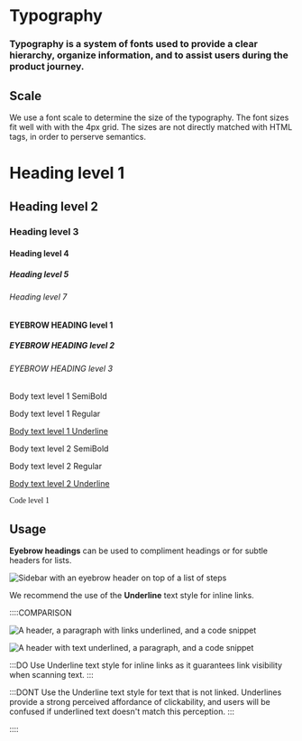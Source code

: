 # Typography

### Typography is a system of fonts used to provide a clear hierarchy, organize information, and to assist users during the product journey.

## Scale

<div class="u-grid u-gap-24 u-margin-block-start-24">
  We use a font scale to determine the size of the typography. The font sizes
  fit well with with the 4px grid. The sizes are not directly matched with HTML
  tags, in order to perserve semantics.
  <Showcase align="start">
    <div class="u-flex u-flex-vertical u-cross-start u-gap-24">
      <h1 class="heading-level-1">Heading level 1</h1>
      <h2 class="heading-level-2">Heading level 2</h2>
      <h3 class="heading-level-3">Heading level 3</h3>
      <h4 class="heading-level-4">Heading level 4</h4>
      <h5 class="heading-level-5">Heading level 5</h5>
      <h6 class="heading-level-7">Heading level 7</h6>
    </div>
  </Showcase>
  <Showcase align="start">
    <div class="u-grid u-gap-24">
      <h4 class="eyebrow-heading-1">EYEBROW HEADING level 1</h4>
      <h5 class="eyebrow-heading-2">EYEBROW HEADING level 2</h5>
      <h6 class="eyebrow-heading-3">EYEBROW HEADING level 3</h6>
    </div>
  </Showcase>
  <Showcase align="start">
    <div class="u-grid u-gap-24">
      <p class="u-bold">Body text level 1 SemiBold</p>
      <p>Body text level 1 Regular</p>
      <p style="text-decoration: underline">Body text level 1 Underline</p>
      <p class="u-bold">Body text level 2 SemiBold</p>
      <p>Body text level 2 Regular</p>
      <p style="text-decoration: underline">Body text level 2 Underline</p>
    </div>
  </Showcase>
  <Showcase align="start">
    <div class="u-grid u-gap-24">
      <p style="font-family: 'Source Code Pro'">Code level 1</p>
    </div>
  </Showcase>
</div>

## Usage

<p class="u-margin-block-start-24">
  <b>Eyebrow headings</b> can be used to compliment headings or for subtle
  headers for lists.
</p>

<img
  src="/images/typography-1.svg"
  alt="Sidebar with an eyebrow header on top of a list of steps"
  class="u-margin-block-start-24"
/>

<p class="u-margin-block-start-52">
  We recommend the use of the <b>Underline</b> text style for inline links.
</p>

<div class="u-margin-block-start-52">
::::COMPARISON

![A header, a paragraph with links underlined, and a code snippet](/images/typography-2.svg)

![A header with text underlined, a paragraph, and a code snippet](/images/typography-3.svg)

:::DO
Use Underline text style for inline links as it guarantees link visibility when scanning text.
:::

:::DONT
Use the Underline text style for text that is not linked. Underlines provide a strong perceived affordance of clickability, and users will be confused if underlined text doesn't match this perception.
:::

::::

</div>
